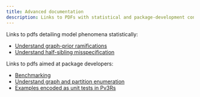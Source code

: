 ```yaml
---
title: Advanced documentation
description: Links to PDFs with statistical and package-development content.
---
```


Links to pdfs detailing model phenomena statistically:

- [Understand graph-prior ramifications](graph-prior.pdf)
- [Understand half-sibling misspecification](half-siblings.pdf)

Links to pdfs aimed at package developers: 

- [Benchmarking](benchmarking.pdf)
- [Understand graph and partition enumeration](enumerate.pdf)
- [Examples encoded as unit tests in Pv3Rs](examples.pdf)

